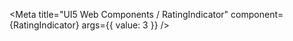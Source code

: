 
<Meta
  title="UI5 Web Components / RatingIndicator"
  component={RatingIndicator}
  args={{
    value: 3
  }}
/>

<Title />
<Subtitle />
<Description />

<Canvas>
  <Story name="Default">
    {(args) => {
      return <RatingIndicator {...args} />;
    }}
  </Story>
</Canvas>

<ArgsTable story="Default" of="." />

